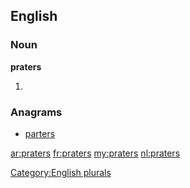==English==

===Noun===
'''praters'''

# {{plural of|[[prater]]}}

===Anagrams===
* [[parters#English|parters]]

[[Category:English plurals]]

[[ar:praters]]
[[fr:praters]]
[[my:praters]]
[[nl:praters]]